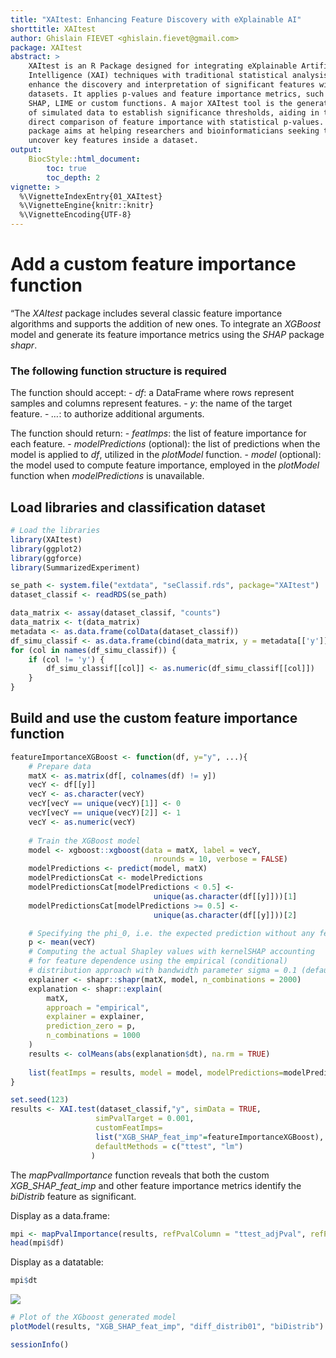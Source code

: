 ```yaml
---
title: "XAItest: Enhancing Feature Discovery with eXplainable AI"
shorttitle: XAItest
author: Ghislain FIEVET <ghislain.fievet@gmail.com>
package: XAItest
abstract: >
    XAItest is an R Package designed for integrating eXplainable Artificial
    Intelligence (XAI) techniques with traditional statistical analysis to
    enhance the discovery and interpretation of significant features within
    datasets. It applies p-values and feature importance metrics, such as
    SHAP, LIME or custom functions. A major XAItest tool is the generation
    of simulated data to establish significance thresholds, aiding in the
    direct comparison of feature importance with statistical p-values. The
    package aims at helping researchers and bioinformaticians seeking to
    uncover key features inside a dataset.
output:
    BiocStyle::html_document:
        toc: true
        toc_depth: 2
vignette: >
  %\VignetteIndexEntry{01_XAItest}
  %\VignetteEngine{knitr::knitr}
  %\VignetteEncoding{UTF-8}
---
```


# Add a custom feature importance function
"The *XAItest* package includes several classic feature importance algorithms
and supports the addition of new ones. To integrate an *XGBoost* model and
generate its feature importance metrics using the *SHAP* package *shapr*. 

### The following function structure is required

The function should accept:
- *df*: a DataFrame where rows represent samples and columns represent
    features.
- *y*: the name of the target feature.
- *...*: to authorize additional arguments.

The function should return:
- *featImps*: the list of feature importance for each feature.
- *modelPredictions* (optional): the list of predictions when the model is
        applied to *df*, utilized in the *plotModel* function.
- *model* (optional): the model used to compute feature importance, employed
        in the *plotModel* function when *modelPredictions* is unavailable.


## Load libraries and classification dataset
```r
# Load the libraries
library(XAItest)
library(ggplot2)
library(ggforce)
library(SummarizedExperiment)
```

```r
se_path <- system.file("extdata", "seClassif.rds", package="XAItest")
dataset_classif <- readRDS(se_path)

data_matrix <- assay(dataset_classif, "counts")
data_matrix <- t(data_matrix)
metadata <- as.data.frame(colData(dataset_classif))
df_simu_classif <- as.data.frame(cbind(data_matrix, y = metadata[['y']]))
for (col in names(df_simu_classif)) {
    if (col != 'y') {
        df_simu_classif[[col]] <- as.numeric(df_simu_classif[[col]])
    }
}
```

## Build and use the custom feature importance function

```r
featureImportanceXGBoost <- function(df, y="y", ...){
    # Prepare data
    matX <- as.matrix(df[, colnames(df) != y])
    vecY <- df[[y]]
    vecY <- as.character(vecY)
    vecY[vecY == unique(vecY)[1]] <- 0
    vecY[vecY == unique(vecY)[2]] <- 1
    vecY <- as.numeric(vecY)
    
    # Train the XGBoost model
    model <- xgboost::xgboost(data = matX, label = vecY,
                                nrounds = 10, verbose = FALSE)
    modelPredictions <- predict(model, matX)
    modelPredictionsCat <- modelPredictions
    modelPredictionsCat[modelPredictions < 0.5] <-
                                unique(as.character(df[[y]]))[1]
    modelPredictionsCat[modelPredictions >= 0.5] <-
                                unique(as.character(df[[y]]))[2]

    # Specifying the phi_0, i.e. the expected prediction without any features
    p <- mean(vecY)
    # Computing the actual Shapley values with kernelSHAP accounting
    # for feature dependence using the empirical (conditional)
    # distribution approach with bandwidth parameter sigma = 0.1 (default)
    explainer <- shapr::shapr(matX, model, n_combinations = 2000)
    explanation <- shapr::explain(
        matX,
        approach = "empirical",
        explainer = explainer,
        prediction_zero = p,
        n_combinations = 1000
    )
    results <- colMeans(abs(explanation$dt), na.rm = TRUE)
    
    list(featImps = results, model = model, modelPredictions=modelPredictionsCat)
}
```

```r
set.seed(123)
results <- XAI.test(dataset_classif,"y", simData = TRUE,
                   simPvalTarget = 0.001,
                   customFeatImps=
                   list("XGB_SHAP_feat_imp"=featureImportanceXGBoost),
                   defaultMethods = c("ttest", "lm")
                  )
```

The *mapPvalImportance* function reveals that both the custom
*XGB_SHAP_feat_imp* and other feature importance metrics identify the
*biDistrib* feature as significant.

Display as a data.frame:
```r
mpi <- mapPvalImportance(results, refPvalColumn = "ttest_adjPval", refPval = 0.001)
head(mpi$df)
```

Display as a datatable:
```r
mpi$dt
```
![ ](im/dt4.png)

```r
# Plot of the XGboost generated model
plotModel(results, "XGB_SHAP_feat_imp", "diff_distrib01", "biDistrib")
```

```r
sessionInfo()
```
